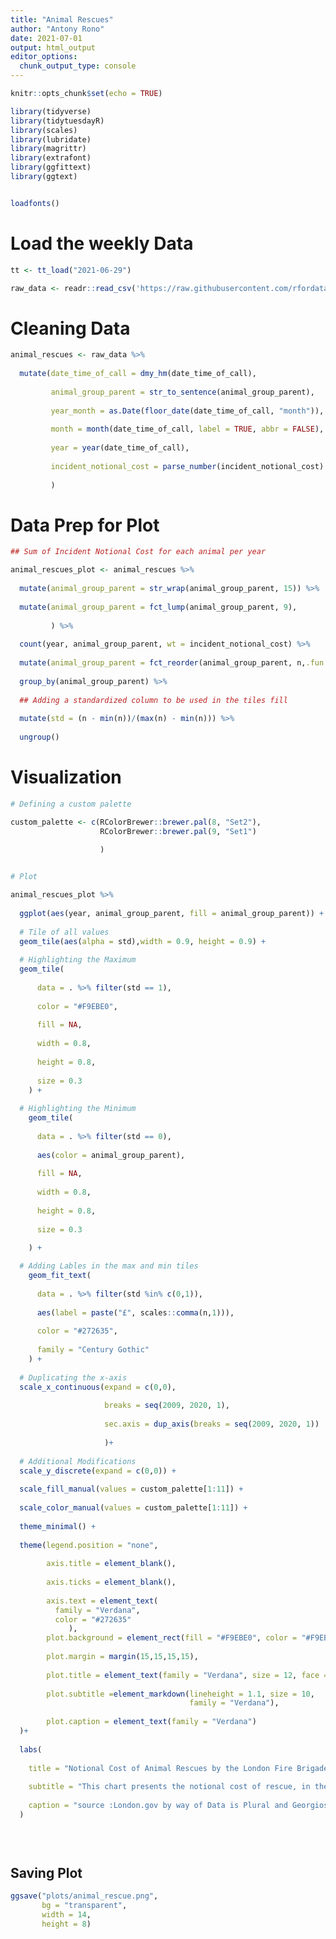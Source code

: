 ```yaml
---
title: "Animal Rescues"
author: "Antony Rono"
date: 2021-07-01
output: html_output
editor_options: 
  chunk_output_type: console
---
```


```r

knitr::opts_chunk$set(echo = TRUE)

library(tidyverse)
library(tidytuesdayR)
library(scales)
library(lubridate)
library(magrittr)
library(extrafont)
library(ggfittext)
library(ggtext)


loadfonts()
```

# Load the weekly Data

```r

tt <- tt_load("2021-06-29")

raw_data <- readr::read_csv('https://raw.githubusercontent.com/rfordatascience/tidytuesday/master/data/2021/2021-06-29/animal_rescues.csv')

```

# Cleaning Data

```r

animal_rescues <- raw_data %>% 
  
  mutate(date_time_of_call = dmy_hm(date_time_of_call),
         
         animal_group_parent = str_to_sentence(animal_group_parent),
         
         year_month = as.Date(floor_date(date_time_of_call, "month")),
         
         month = month(date_time_of_call, label = TRUE, abbr = FALSE),
         
         year = year(date_time_of_call),
         
         incident_notional_cost = parse_number(incident_notional_cost)
         
         ) 


```

# Data Prep for Plot

```r

## Sum of Incident Notional Cost for each animal per year

animal_rescues_plot <- animal_rescues %>% 
  
  mutate(animal_group_parent = str_wrap(animal_group_parent, 15)) %>% 
  
  mutate(animal_group_parent = fct_lump(animal_group_parent, 9),
         
         ) %>% 
  
  count(year, animal_group_parent, wt = incident_notional_cost) %>% 
  
  mutate(animal_group_parent = fct_reorder(animal_group_parent, n,.fun = sum)) %>% 
  
  group_by(animal_group_parent) %>% 
  
  ## Adding a standardized column to be used in the tiles fill
  
  mutate(std = (n - min(n))/(max(n) - min(n))) %>% 
  
  ungroup() 


```


# Visualization

```r

# Defining a custom palette

custom_palette <- c(RColorBrewer::brewer.pal(8, "Set2"),
                    RColorBrewer::brewer.pal(9, "Set1")
                    
                    )


# Plot

animal_rescues_plot %>% 
    
  ggplot(aes(year, animal_group_parent, fill = animal_group_parent)) +
  
  # Tile of all values
  geom_tile(aes(alpha = std),width = 0.9, height = 0.9) +
  
  # Highlighting the Maximum
  geom_tile(
    
      data = . %>% filter(std == 1),
      
      color = "#F9EBE0",
      
      fill = NA,
      
      width = 0.8, 
      
      height = 0.8,
      
      size = 0.3
    ) +
  
  # Highlighting the Minimum
    geom_tile(
      
      data = . %>% filter(std == 0),
      
      aes(color = animal_group_parent),
      
      fill = NA,
      
      width = 0.8, 
      
      height = 0.8,
      
      size = 0.3
      
    ) +

  # Adding Lables in the max and min tiles
    geom_fit_text(
      
      data = . %>% filter(std %in% c(0,1)),
      
      aes(label = paste("£", scales::comma(n,1))),
      
      color = "#272635",
      
      family = "Century Gothic"
    ) +
  
  # Duplicating the x-axis
  scale_x_continuous(expand = c(0,0),
                     
                     breaks = seq(2009, 2020, 1),
                     
                     sec.axis = dup_axis(breaks = seq(2009, 2020, 1))
                     
                     )+
  
  # Additional Modifications
  scale_y_discrete(expand = c(0,0)) +
  
  scale_fill_manual(values = custom_palette[1:11]) +
  
  scale_color_manual(values = custom_palette[1:11]) +
  
  theme_minimal() +
  
  theme(legend.position = "none",
        
        axis.title = element_blank(),
        
        axis.ticks = element_blank(),
        
        axis.text = element_text(
          family = "Verdana", 
          color = "#272635"
             ),
        plot.background = element_rect(fill = "#F9EBE0", color = "#F9EBE0"),
      
        plot.margin = margin(15,15,15,15),
        
        plot.title = element_text(family = "Verdana", size = 12, face = 2),
        
        plot.subtitle =element_markdown(lineheight = 1.1, size = 10,
                                        family = "Verdana"),
        
        plot.caption = element_text(family = "Verdana")
  )+
  
  labs(
    
    title = "Notional Cost of Animal Rescues by the London Fire Brigade:2009:2020",
    
    subtitle = "This chart presents the notional cost of rescue, in the period 2009-2020.<br> The labelled tiles represent the lowest and highest cost for each animal within the indicated period.<br>***The notional cost is calculated based on the length of time rounded up to the nearest hour spent by Pump<br>Aerial and FRU appliances at the incident and charged at the current Brigade hourly rate***",
    
    caption = "source :London.gov by way of Data is Plural and Georgios Karamani. | viz: Antony Rono"
  )
  
  



```

## Saving Plot

```r

ggsave("plots/animal_rescue.png", 
       bg = "transparent", 
       width = 14, 
       height = 8)

```
